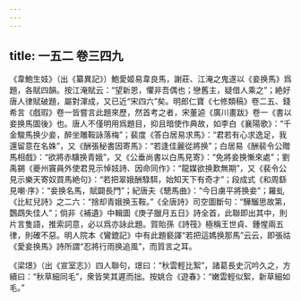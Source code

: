 ```yaml
---
---
---
```

title: 一五二 卷三四九
---




《韋鮑生妓》（出《纂異記》）鮑愛姬易韋良馬，謝莊、江淹之鬼遂以《妾换馬》爲題，各賦四韻。按江淹賦云：“望新恩，懼非吾偶也；戀舊主，疑借人乘之”；絶好唐人律賦破題，屬對渾成，又已近“宋四六”矣。明郎仁寶《七修類稿》卷二五、錢希言《戲瑕》卷一皆嘗言此題來歷，然首考之者，宋董逌《廣川畫跋》卷一《書以妾换馬圖後》也。唐人不僅明用爲題目，抑且暗使作典故，如李白《襄陽歌》：“千金駿馬换少妾，醉坐雕鞍詠落梅”；裴度《答白居易求馬》：“君若有心求逸足，我還留意在名姝”，又《酬張秘書因寄馬》：“若逢佳麗從將换”；白居易《酬裴令公贈馬相戲》：“欲將赤驥换青娥”，又《公垂尚書以白馬見寄》：“免將妾换慚來處”；劉禹錫《夔州竇員外使君見示悼妓詩、因命同作》：“龍媒欲换歎無期”，又《裴令公見示樂天寄奴買馬絶句》：“若把翠娥酬騄駬，始知天下有奇才”；段成式《和周繇見嘲·序》：“妾换名馬，賦闢長門”；紀唐夫《驄馬曲》：“今日虜平將换妾”；羅虬《比紅兒詩》之二六：“捨却青娥换玉鞍。”《全唐詩》司空圖斷句：“驊騮思故第，鸚鵡失佳人”；倘非《補遺》中輯圖《庚子臘月五日》詩全首，此聯即出其中，則片言隻語，推索詞意，必以爲亦詠此題。賀貽孫《詩筏》極稱王世貞、鍾惺兩五律，則確不惡。明人院本《鸞鎞記》中有此題褻諢“若把這媽换那馬”云云，即張祜《愛妾换馬》詩所謂“忍將行雨换追風”，而質言之耳。

《梁璟》（出《宣室志》）四人聯句，璟曰：“秋雲輕比絮”，諸葛長史沉吟久之，方續曰：“秋草細同毛”，衆皆笑其遲而拙。按姚合《遊春》：“嫩雲輕似絮，新草細如毛。”